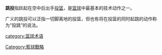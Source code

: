 {{Unreferenced|time=2019-01-14T02:34:13+00:00}}
'''跳投'''指跃起在空中后出手[[投篮|投篮]]，是[[篮球|篮球]]中最基本的技术动作之一。

广义的跳投可以泛指一切脚离地的投篮，但也有将在投篮的同时起跳的动作称为“投跳”的说法。

{{篮球小作品}}
{{篮球}}

[[category:篮球术语|category:篮球术语]]
[[Category:籃球戰略|Category:籃球戰略]]